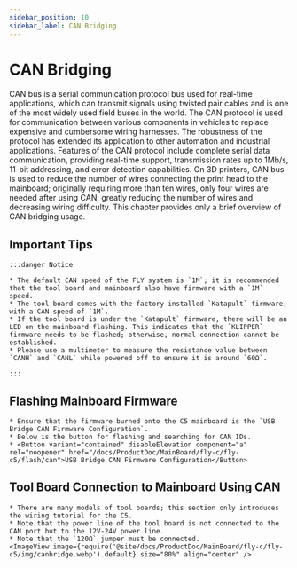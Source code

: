 ```yaml
---
sidebar_position: 10
sidebar_label: CAN Bridging
---
```




# CAN Bridging

CAN bus is a serial communication protocol bus used for real-time applications, which can transmit signals using twisted pair cables and is one of the most widely used field buses in the world. The CAN protocol is used for communication between various components in vehicles to replace expensive and cumbersome wiring harnesses. The robustness of the protocol has extended its application to other automation and industrial applications. Features of the CAN protocol include complete serial data communication, providing real-time support, transmission rates up to 1Mb/s, 11-bit addressing, and error detection capabilities.
On 3D printers, CAN bus is used to reduce the number of wires connecting the print head to the mainboard; originally requiring more than ten wires, only four wires are needed after using CAN, greatly reducing the number of wires and decreasing wiring difficulty.
This chapter provides only a brief overview of CAN bridging usage.



## Important Tips

    :::danger Notice

    * The default CAN speed of the FLY system is `1M`; it is recommended that the tool board and mainboard also have firmware with a `1M` speed.
    * The tool board comes with the factory-installed `Katapult` firmware, with a CAN speed of `1M`.
    * If the tool board is under the `Katapult` firmware, there will be an LED on the mainboard flashing. This indicates that the `KLIPPER` firmware needs to be flashed; otherwise, normal connection cannot be established.
    * Please use a multimeter to measure the resistance value between `CANH` and `CANL` while powered off to ensure it is around `60Ω`.

    :::

## Flashing Mainboard Firmware

    * Ensure that the firmware burned onto the C5 mainboard is the `USB Bridge CAN Firmware Configuration`.
    * Below is the button for flashing and searching for CAN IDs.
    * <Button variant="contained" disableElevation component="a" rel="noopener" href="/docs/ProductDoc/MainBoard/fly-c/fly-c5/flash/can">USB Bridge CAN Firmware Configuration</Button>


## Tool Board Connection to Mainboard Using CAN

    * There are many models of tool boards; this section only introduces the wiring tutorial for the C5.
    * Note that the power line of the tool board is not connected to the CAN port but to the 12V-24V power line.
    * Note that the `120Ω` jumper must be connected.
    <ImageView image={require('@site/docs/ProductDoc/MainBoard/fly-c/fly-c5/img/canbridge.webp').default} size="80%" align="center" />
